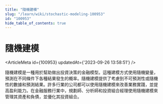 ```yaml
---
title: "隨機建模"
slug: "/learn/wiki/stochastic-modeling-100953"
id: "100953"
hide_table_of_contents: true
---
```



# 隨機建模

<ArticleMeta id={100953} updatedAt={'2023-09-26 13:58:51'} />
<div className='border-solid border-b border-t-0 my-4 border-[var(--ifm-color-gray-300)]' />

隨機建模是一種用於幫助做出投資決策的金融模型。這種建模方式使用隨機變量，預測在不同條件下各種結果發生的概率。隨機建模提供了考慮到不可預測性或隨機性的數據和預測結果。許多行業的公司都可以使用隨機建模來改善業務實踐，並提高盈利能力。在金融服務行業中，規劃師、分析師和投資組合經理使用隨機建模來管理其資產和負債，並優化其投資組合。
